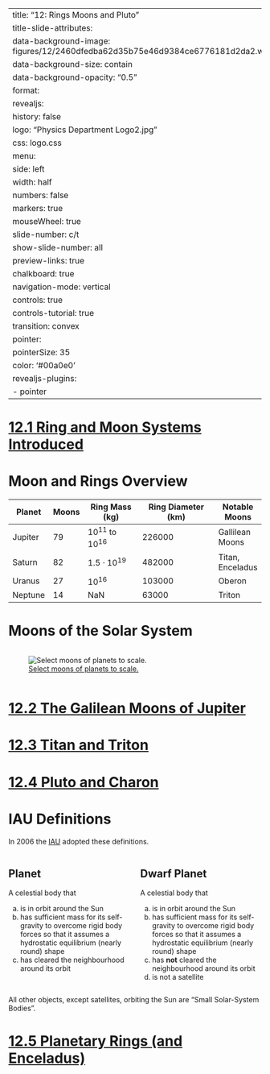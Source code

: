
---
title: "12: Rings Moons and Pluto"
title-slide-attributes:
    data-background-image: figures/12/2460dfedba62d35b75e46d9384ce6776181d2da2.webp
    data-background-size: contain
    data-background-opacity: "0.5"
format:
  revealjs:
    history: false
    logo: "Physics Department Logo2.jpg"
    css: logo.css
    menu:
      side: left
      width: half
      numbers: false
      markers: true
    mouseWheel: true
    slide-number: c/t 
    show-slide-number: all
    preview-links: true
    chalkboard: true
    navigation-mode: vertical
    controls: true
    controls-tutorial: true
    transition: convex
    pointer:
      pointerSize: 35
      color: '#00a0e0'
revealjs-plugins:
  - pointer
---


# [12.1 Ring and Moon Systems Introduced](https://openstax.org/books/astronomy-2e/pages/12-1-ring-and-moon-systems-introduced)

# Moon and Rings Overview {.smaller}

|   Planet  |   Moons |   Ring Mass (kg)  | Ring Diameter (km) | Notable Moons |
|-----------|---------|-------------------|--------------------------|---------------|
|   Jupiter |   79    |   $10^{11}$ to $10^{16}$  |   226000             | Gallilean Moons |
|   Saturn  |   82    |   $1.5\cdot10^19$ |   482000                 | Titan, Enceladus    |
|   Uranus  |   27    |   $10^{16}$         |   103000                 | Oberon  |
|   Neptune |   14    |   NaN             |   63000                  | Triton  |


# Moons of the Solar System

:::: {.columns}
::: {.column width="75%"}
::: {.callout-note appearance="minimal"}
![[Select moons of planets to scale.](https://openstax.org/books/astronomy-2e/pages/12-1-ring-and-moon-systems-introduced#OSC_Astro_12_01_SelectMoon)](figures/12/725a7ea85f831581681cf906f9b790130729f1d9.webp){#fig-moon-scales fig-align="center"}
:::
:::
:::: 

# [12.2 The Galilean Moons of Jupiter](https://openstax.org/books/astronomy-2e/pages/12-2-the-galilean-moons-of-jupiter)

 

# [12.3 Titan and Triton](https://openstax.org/books/astronomy-2e/pages/12-3-titan-and-triton)

 

# [12.4 Pluto and Charon](https://openstax.org/books/astronomy-2e/pages/12-4-pluto-and-charon)

# {background-image="figures/12/old12-pg_0013.svg" background-size="75%"}
# {background-image="figures/12/old12-pg_0014.svg" background-size="75%"}
# {background-image="figures/12/old12-pg_0015.svg" background-size="75%"}
# {background-image="figures/12/old12-pg_0016.svg" background-size="75%"}
# {background-image="figures/12/old12-pg_0017.svg" background-size="75%"}
# {background-image="figures/12/old12-pg_0018.svg" background-size="75%"}
# {background-image="figures/12/old12-pg_0019.svg" background-size="75%"}
# {background-image="figures/12/old12-pg_0020.svg" background-size="75%"}
# {background-image="figures/12/old12-pg_0021.svg" background-size="75%"}
# {background-image="figures/12/old12-pg_0022.svg" background-size="75%"}
# {background-image="figures/12/old12-pg_0023.svg" background-size="75%"}
# {background-image="figures/12/old12-pg_0024.svg" background-size="75%"}
# {background-image="figures/12/old12-pg_0025.svg" background-size="75%"}
# {background-image="figures/12/old12-pg_0026.svg" background-size="75%"}
# {background-image="figures/12/old12-pg_0027.svg" background-size="75%"}
# {background-image="figures/12/old12-pg_0028.svg" background-size="75%"}

# IAU Definitions {.smaller}

In 2006 the [IAU](https://www.iau.org/news/pressreleases/detail/iau0603/) adopted these definitions.


:::: {.columns}

::: {.column width="50%"}
::: {.callout-note icon=false}
## Planet
A celestial body that

a. is in orbit around the Sun
b. has sufficient mass for its self-gravity to overcome rigid body forces so that it assumes a hydrostatic equilibrium (nearly round) shape
c. has cleared the neighbourhood around its orbit
:::
:::
::: {.column width="50%"}

::: {.callout-note icon=false}
## Dwarf Planet
A celestial body that


a. is in orbit around the Sun
b. has sufficient mass for its self-gravity to overcome rigid body forces so that it assumes a hydrostatic equilibrium (nearly round) shape
c. has **not** cleared the neighbourhood around its orbit
d. is not a satellite
:::
:::

::::
 
All other objects, except satellites, orbiting the Sun are "Small Solar-System Bodies".

# [12.5 Planetary Rings (and Enceladus)](https://openstax.org/books/astronomy-2e/pages/12-5-planetary-rings-and-enceladus)

 

# {background-image="figures/12/old11-pg_0015.svg" background-size="75%"}
# {background-image="figures/12/old11-pg_0016.svg" background-size="75%"}
# {background-image="figures/12/old11-pg_0017.svg" background-size="75%"}
# {background-image="figures/12/old11-pg_0018.svg" background-size="75%"}
# {background-image="figures/12/old11-pg_0019.svg" background-size="75%"}
# {background-image="figures/12/old11-pg_0020.svg" background-size="75%"}
# {background-image="figures/12/old11-pg_0021.svg" background-size="75%"}
# {background-image="figures/12/old11-pg_0022.svg" background-size="75%"}
# {background-image="figures/12/old11-pg_0023.svg" background-size="75%"}
# {background-image="figures/12/old11-pg_0024.svg" background-size="75%"}
# {background-image="figures/12/old11-pg_0025.svg" background-size="75%"}
# {background-image="figures/12/old11-pg_0026.svg" background-size="75%"}
# {background-image="figures/12/old11-pg_0027.svg" background-size="75%"}
# {background-image="figures/12/old11-pg_0028.svg" background-size="75%"}
# {background-image="figures/12/old11-pg_0029.svg" background-size="75%"}
# {background-image="figures/12/old11-pg_0030.svg" background-size="75%"}
# {background-image="figures/12/old11-pg_0031.svg" background-size="75%"}
# {background-image="figures/12/old11-pg_0032.svg" background-size="75%"}
# {background-image="figures/12/old11-pg_0033.svg" background-size="75%"}
# {background-image="figures/12/old11-pg_0034.svg" background-size="75%"}
# {background-image="figures/12/old11-pg_0035.svg" background-size="75%"}
# {background-image="figures/12/old11-pg_0036.svg" background-size="75%"}
# {background-image="figures/12/old11-pg_0037.svg" background-size="75%"}
# {background-image="figures/12/old11-pg_0038.svg" background-size="75%"}
# {background-image="figures/12/old11-pg_0041.svg" background-size="75%"}
# {background-image="figures/12/old11-pg_0042.svg" background-size="75%"}
# {background-image="figures/12/old11-pg_0043.svg" background-size="75%"}
# {background-image="figures/12/old11-pg_0045.svg" background-size="75%"}
# {background-image="figures/12/old11-pg_0046.svg" background-size="75%"}
# {background-image="figures/12/old11-pg_0047.svg" background-size="75%"}
# {background-image="figures/12/old11-pg_0048.svg" background-size="75%"}
# {background-image="figures/12/old11-pg_0049.svg" background-size="75%"}
# {background-image="figures/12/old11-pg_0050.svg" background-size="75%"}
# {background-image="figures/12/old11-pg_0051.svg" background-size="75%"}
# {background-image="figures/12/old11-pg_0052.svg" background-size="75%"}
# {background-image="figures/12/old11-pg_0053.svg" background-size="75%"}
# {background-image="figures/12/old11-pg_0054.svg" background-size="75%"}
# {background-image="figures/12/old11-pg_0055.svg" background-size="75%"}
# {background-image="figures/12/old11-pg_0056.svg" background-size="75%"}
# {background-image="figures/12/old11-pg_0057.svg" background-size="75%"}
# {background-image="figures/12/old11-pg_0058.svg" background-size="75%"}
# {background-image="figures/12/old11-pg_0059.svg" background-size="75%"}
# {background-image="figures/12/old11-pg_0060.svg" background-size="75%"}
# {background-image="figures/12/old11-pg_0061.svg" background-size="75%"}
# {background-image="figures/12/old11-pg_0062.svg" background-size="75%"}
# {background-image="figures/12/old11-pg_0063.svg" background-size="75%"}
